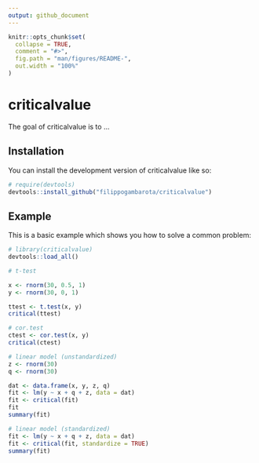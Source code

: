 ```yaml
---
output: github_document
---
```


<!-- README.md is generated from README.Rmd. Please edit that file -->

```r
knitr::opts_chunk$set(
  collapse = TRUE,
  comment = "#>",
  fig.path = "man/figures/README-",
  out.width = "100%"
)
```

# criticalvalue

<!-- badges: start -->
<!-- badges: end -->

The goal of criticalvalue is to ...

## Installation

You can install the development version of criticalvalue like so:

``` r
# require(devtools)
devtools::install_github("filippogambarota/criticalvalue")
```

## Example

This is a basic example which shows you how to solve a common problem:

```r
# library(criticalvalue)
devtools::load_all()

# t-test

x <- rnorm(30, 0.5, 1)
y <- rnorm(30, 0, 1)

ttest <- t.test(x, y)
critical(ttest)

# cor.test
ctest <- cor.test(x, y)
critical(ctest)

# linear model (unstandardized)
z <- rnorm(30)
q <- rnorm(30)

dat <- data.frame(x, y, z, q)
fit <- lm(y ~ x + q + z, data = dat)
fit <- critical(fit)
fit
summary(fit)

# linear model (standardized)
fit <- lm(y ~ x + q + z, data = dat)
fit <- critical(fit, standardize = TRUE)
summary(fit)
```
